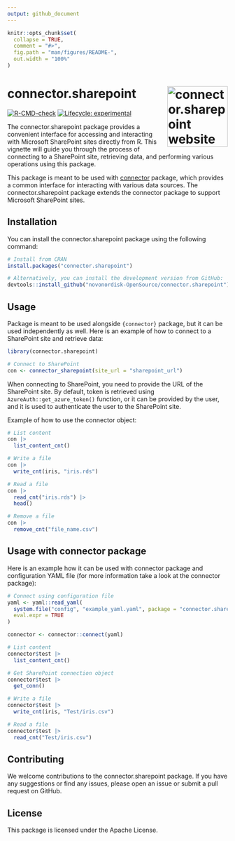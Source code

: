 ```yaml
---
output: github_document
---
```


<!-- README.md is generated from README.Rmd. Please edit that file -->

```r
knitr::opts_chunk$set(
  collapse = TRUE,
  comment = "#>",
  fig.path = "man/figures/README-",
  out.width = "100%"
)
```

# connector.sharepoint <a href="https://novonordisk-opensource.github.io/connector.sharepoint"><img src="man/figures/logo.png" align="right" height="138" alt="connector.sharepoint website" /></a>

<!-- badges: start -->
[![R-CMD-check](https://github.com/novonordisk-OpenSource/connector.sharepoint/actions/workflows/check_and_co.yaml/badge.svg)](https://github.com/novonordisk-OpenSource/connector.sharepoint/actions/workflows/check_and_co.yaml)
[![Lifecycle: experimental](https://img.shields.io/badge/lifecycle-experimental-orange.svg)](https://lifecycle.r-lib.org/articles/stages.html#experimental)
<!-- badges: end -->

The connector.sharepoint package provides a convenient interface for accessing and interacting with Microsoft SharePoint sites directly from R. This vignette will guide you through the process of connecting to a SharePoint site, retrieving data, and performing various operations using this package.

This package is meant to be used with [connector](https://github.com/novonordisk-OpenSource/connector) package, which
provides a common interface for interacting with various data sources. The connector.sharepoint package extends the connector package to support Microsoft
SharePoint sites.

## Installation

You can install the connector.sharepoint package using the following command:

```r
# Install from CRAN
install.packages("connector.sharepoint")

# Alternatively, you can install the development version from GitHub:
devtools::install_github("novonordisk-OpenSource/connector.sharepoint")
```


## Usage

Package is meant to be used alongside `{connector}` package, but it can be used
independently as well. Here is an example of how to connect to a SharePoint site
and retrieve data:

```r
library(connector.sharepoint)

# Connect to SharePoint
con <- connector_sharepoint(site_url = "sharepoint_url")
```

When connecting to SharePoint, you need to provide the URL of the SharePoint
site. By default, token is retrieved using `AzureAuth::get_azure_token()`
function, or it can be provided by the user, and it is used to authenticate the
user to the SharePoint site.

Example of how to use the connector object:
```r
# List content
con |>
  list_content_cnt()

# Write a file
con |>
  write_cnt(iris, "iris.rds")

# Read a file
con |>
  read_cnt("iris.rds") |>
  head()

# Remove a file
con |>
  remove_cnt("file_name.csv")
```

## Usage with connector package

Here is an example how it can be used with connector package and configuration
YAML file (for more information take a look at the connector package):
```r
# Connect using configuration file
yaml <- yaml::read_yaml(
  system.file("config", "example_yaml.yaml", package = "connector.sharepoint"),
  eval.expr = TRUE
)

connector <- connector::connect(yaml)

# List content
connector$test |>
  list_content_cnt()

# Get SharePoint connection object
connector$test |>
  get_conn()

# Write a file
connector$test |>
  write_cnt(iris, "Test/iris.csv")

# Read a file
connector$test |>
  read_cnt("Test/iris.csv")
```

## Contributing
We welcome contributions to the connector.sharepoint package. If you have any
suggestions or find any issues, please open an issue or submit a pull request
on GitHub.

## License
This package is licensed under the Apache License.
